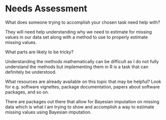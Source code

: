 # Needs Assessment {.appendix}

What does someone trying to accomplish your chosen task need help with? 

They will need help understanding why we need to estimate for missing values in our data set along with a method to use to properly estimate missing values.

What parts are likely to be tricky? 

Understanding the methods mathematically can be difficult as I do not fully understand the methods but implementing them in R is a task that can definitely be understood. 

What resources are already available on this topic that may be helpful? Look for e.g. software vignettes, package documentation, papers about software packages, and so on.

There are packages out there that allow for Bayesian imputation on missing data which is what I am trying to show and accomplish a way to estimate missing values using Bayesian imputation.
